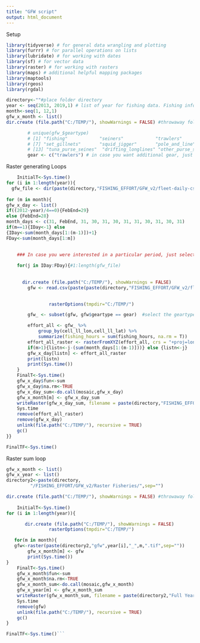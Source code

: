 ```yaml
---
title: "GFW script"
output: html_document
---
```

Setup
```r

library(tidyverse) # for general data wrangling and plotting
library(furrr) # for parallel operations on lists
library(lubridate) # for working with dates
library(sf) # for vector data 
library(raster) # for working with rasters
library(maps) # additional helpful mapping packages
library(maptools)
library(rgeos)
library(rgdal)

directory<-""#place folder directory
year <- seq(2013, 2019,1) # list of year for fishing data. Fishing info must be downloaded and stored locally
month<-seq(1, 12,1)
gfw_x_month <- list()
dir.create (file.path("C:/TEMP/"), showWarnings = FALSE) #throwaway folder for temp files storage, make sure it's in a disk with at least 180/190 GB of free space

		# unique(gfw_$geartype)
		# [1] "fishing"            "seiners"            "trawlers"           "trollers"           "fixed_gear"         "purse_seines"      
		# [7] "set_gillnets"       "squid_jigger"       "pole_and_line"      "set_longlines"      "dredge_fishing"     "pots_and_traps"    
		# [13] "tuna_purse_seines"  "drifting_longlines" "other_purse_seines" "other_seines" 
		gear <- c("trawlers") # in case you want additional gear, just incorporate them into the vector
```


Raster generating Loops

```r

	InitialT<-Sys.time()
for (i in 1:length(year)){
  gfw_file <- dir(paste(directory,"FISHING_EFFORT/GFW_v2/fleet-daily-csvs-100-v2-", year[i], sep=""), pattern=".csv") #list of files
  
for (m in month){
gfw_x_day <- list() 
if((2012-year)/4==0){FebEnd=29}
else {FebEnd=28}
month_days <- c(31, FebEnd, 31, 30, 31, 30, 31, 31, 30, 31, 30, 31)
if(m==1){IDay<-1} else
{IDay<-sum(month_days[1:(m-1)])+1}
FDay<-sum(month_days[1:m])

	
	### In case you were interested in a particular period, just selecte (subset) the dates from gfw_file object
	
	for(j in IDay:FDay){#1:length(gfw_file)
	  
	  
	  dir.create (file.path("C:/TEMP/"), showWarnings = FALSE)
		gfw <- read.csv(paste(paste(directory,"FISHING_EFFORT/GFW_v2/fleet-daily-csvs-100-v2-", year[i], sep=''), gfw_file[j], sep="/"),sep=",")

			  
				rasterOptions(tmpdir="C:/TEMP/")

		gfw_ <- subset(gfw, gfw$geartype == gear)  #select the geartype of interest

		effort_all <- gfw_ %>% 
			group_by(cell_ll_lon,cell_ll_lat) %>%
			summarize(fishing_hours = sum(fishing_hours, na.rm = T))
		effort_all_raster <- rasterFromXYZ(effort_all, crs = "+proj=longlat +ellps=WGS84 +datum=WGS84 +no_defs")
		if(m>1){listn<-j-(sum(month_days[1:(m-1)]))} else {listn<-j}
		gfw_x_day[listn] <- effort_all_raster
		print(listn)
		print(Sys.time())
	}
	FinalT<-Sys.time()
	gfw_x_day$fun<-sum
	gfw_x_day$na.rm<-TRUE
	gfw_x_day_sum<-do.call(mosaic,gfw_x_day)
	gfw_x_month[m] <- gfw_x_day_sum 
	writeRaster(gfw_x_day_sum, filename = paste(directory,"FISHING_EFFORT/GFW_v2/Rasters_Fisheries/gfw", year[i],"_",m,".tif", sep=''),overwrite=TRUE)
	Sys.time
	remove(effort_all_raster)
	remove(gfw_x_day)
	unlink(file.path("C:/TEMP/"), recursive = TRUE)
	gc()
}}		

FinalTF<-Sys.time()
```

Raster sum loop

```r
gfw_x_month <- list()
gfw_x_year <- list()
directory2<-paste(directory,
		 "/FISHING_EFFORT/GFW_v2/Raster Fisheries/",sep="")

dir.create (file.path("C:/TEMP/"), showWarnings = FALSE) #throwaway folder for temp files storage, make sure it's in a disk with at least 60-70 GB of free space
	
	InitialT<-Sys.time()
for (i in 1:length(year)){

	   dir.create (file.path("C:/TEMP/"), showWarnings = FALSE)
  				rasterOptions(tmpdir="C:/TEMP/")

   for(m in month){
   gfw<-raster(paste(directory2,"gfw",year[i],"_",m,".tif",sep=""))
		gfw_x_month[m] <- gfw
		print(Sys.time())
}
	FinalT<-Sys.time()
	gfw_x_month$fun<-sum
	gfw_x_month$na.rm<-TRUE
	gfw_x_month_sum<-do.call(mosaic,gfw_x_month)
	gfw_x_year[m] <- gfw_x_month_sum 
	writeRaster(gfw_x_month_sum, filename = paste(directory2,"Full Years/gfw", year[i],"_Full",".tif", sep=''),overwrite=TRUE)
	Sys.time
	remove(gfw)
	unlink(file.path("C:/TEMP/"), recursive = TRUE)
	gc()
}		

FinalTF<-Sys.time()```
```
